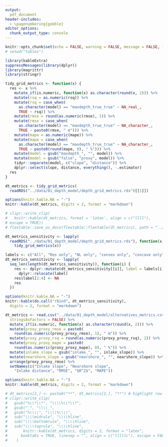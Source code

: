 ```yaml
---
output:
  pdf_document
header-includes: 
  - \pagenumbering{gobble}
editor_options: 
  chunk_output_type: console
---
```


```r
knitr::opts_chunk$set(echo = FALSE, warning = FALSE, message = FALSE, fig.width = 5, fig.height = 6)
# setwd("tables")
```

```r
library(kableExtra)
suppressMessages(library(dplyr))
library(magrittr)
library(stringr)

tidy_grid_metrics <- function(x) {
  res <- x %>%
    mutate_if(is.numeric, function(x) as.character(round(x, 2))) %>%
    mutate(rsq = as.numeric(rsq)) %>%
    mutate(rsq = case_when(
      as.character(model) == "maxdepth_true_true" ~ NA_real_,
      TRUE ~ rsq)) %>%
    mutate(rmse = round(as.numeric(rmse), 1)) %>%
    mutate(rmse = case_when(
      as.character(model) == "maxdepth_true_true" ~ NA_character_,
      TRUE ~ paste0(rmse, " m"))) %>%
    mutate(mape = as.numeric(mape)) %>%
    mutate(mape = case_when(
      as.character(model) == "maxdepth_true_true" ~ NA_character_,
      TRUE ~ paste0(round(mape, 0), " %"))) %>%
    mutate(model = gsub("maxdepth_", "", model)) %>%
    mutate(model = gsub("false", "proxy", model)) %>%
    tidyr::separate(model, c("slope", "distance")) %>%
    dplyr::select(slope, distance, everything(), -.estimator)
  res
}

dt_metrics <- tidy_grid_metrics(
  readRDS("../data/01_depth_model/depth_grid_metrics.rds")[[1]])

options(knitr.kable.NA = "-")
knitr::kable(dt_metrics, digits = 2, format = "markdown")

# clipr::write_clip(
#   knitr::kable(dt_metrics, format = 'latex', align = c("llll"),
# escape = TRUE))
# flextable::save_as_docx(flextable::flextable(dt_metrics), path = "../manuscript/inland_waters/table2.docx")
```

\clearpage

```r
dt_metrics_sensitivity <- lapply(
  readRDS("../data/01_depth_model/depth_grid_metrics.rds"), function(x)
    tidy_grid_metrics(x))

labels <- c("All", "Res only", "NL only", "convex only", "concave only")
dt_metrics_sensitivity <- lapply(
  seq_len(length(dt_metrics_sensitivity)), function(i) {
    res <- dplyr::mutate(dt_metrics_sensitivity[[i]], label = labels[i]) %>%
      dplyr::relocate(label)
    res$label[2:4] <- NA
    res
  })

options(knitr.kable.NA = "-")
knitr::kable(do.call("rbind", dt_metrics_sensitivity),
  digits = 2, format = "markdown")
```

\clearpage

```r

dt_metrics <- read.csv("../data/01_depth_model/alternatives_metrics.csv",
  stringsAsFactors = FALSE) %>%
  mutate_if(is.numeric, function(x) as.character(round(x, 2))) %>%
  mutate(proxy_proxy_rmse = paste0(
    round(as.numeric(proxy_proxy_rmse), 1), " m")) %>%
  mutate(proxy_proxy_rsq = round(as.numeric(proxy_proxy_rsq), 2)) %>%
  mutate(proxy_proxy_mape = paste0(
    round(as.numeric(proxy_proxy_mape), 0), " %")) %>%
  mutate(inlake_slope = gsub("inlake_", "", inlake_slope)) %>%
  mutate(nearshore_slope = gsub("nearshore_", "", nearshore_slope)) %>%
  arrange(proxy_proxy_rmse) %>%
  setNames(c("Inlake slope", "Nearshore slope",
    "Inlake distance", "RMSE", "$R^2$", "MAPE"))

options(knitr.kable.NA = "-")
knitr::kable(dt_metrics, digits = 2, format = "markdown")

# dt_metrics[2,] <- paste0("**", dt_metrics[2,], "**") # highlight row from main text
# clipr::write_clip(
#   gsub("%\\*\\*", "\\\\%\\*\\*",
#   gsub("_", "\\\\_",
#   gsub("%\\\\", "\\\\%\\\\",
#   sub("\\\\midrule", "\\\\hline",
#   sub("\\\\bottomrule", "\\\\hline",
#   sub("\\\\toprule", "\\\\hline",
#       knitr::kable(dt_metrics, digits = 2, format = "latex",
#      booktabs = TRUE, linesep = "", align = c("lllllc"), escape = FALSE)))))))
#    )
```
